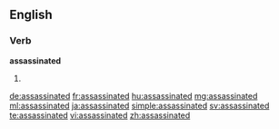 ==English==

===Verb===
'''assassinated'''

# {{en-past of|assassinate}}

[[de:assassinated]]
[[fr:assassinated]]
[[hu:assassinated]]
[[mg:assassinated]]
[[ml:assassinated]]
[[ja:assassinated]]
[[simple:assassinated]]
[[sv:assassinated]]
[[te:assassinated]]
[[vi:assassinated]]
[[zh:assassinated]]